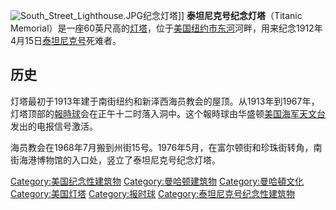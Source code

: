 {{Expand|time=2012-04-29T03:11:46+00:00 }} 
{{Unreferenced|time=2012-04-29T03:11:46+00:00 }} 
[[Image:South_Street_Lighthouse.JPG|thumb]]纪念灯塔]]
'''泰坦尼克号纪念灯塔'''（Titanic Memorial）是一座60英尺高的[[灯塔|灯塔]]，位于[[美国|美国]][[纽约市|纽约市]][[东河_(紐約市)|东河]]河畔，用来纪念1912年4月15日[[泰坦尼克号|泰坦尼克号]]死难者。

==历史==
灯塔最初于1913年建于南街纽约和新泽西海员教会的屋顶。从1913年到1967年，灯塔顶部的[[報時球|報時球]]会在正午十二时落入洞中。这个報時球由华盛顿[[美国海军天文台|美国海军天文台]]发出的电报信号激活。

海员教会在1968年7月搬到州街15号。1976年5月，在富尔顿街和珍珠街转角，南街海港博物馆的入口处，竖立了泰坦尼克号纪念灯塔。 

{{commonscat-inline}}
{{coord|40|42|26.6|N|74|0|13.8|W|display=title}}

{{鐵達尼號}}
[[Category:美国纪念性建筑物|Category:美国纪念性建筑物]]
[[Category:曼哈顿建筑物|Category:曼哈顿建筑物]]
[[Category:曼哈頓文化|Category:曼哈頓文化]]
[[Category:美国灯塔|Category:美国灯塔]]
[[Category:报时球|Category:报时球]]
[[Category:泰坦尼克号纪念性建筑物|Category:泰坦尼克号纪念性建筑物]]